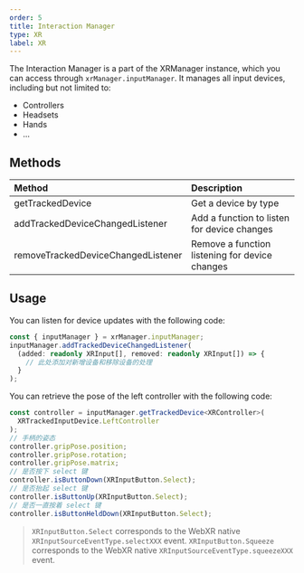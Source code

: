 ```yaml
---
order: 5
title: Interaction Manager
type: XR
label: XR
---
```


The Interaction Manager is a part of the XRManager instance, which you can access through `xrManager.inputManager`. It manages all input devices, including but not limited to:

- Controllers
- Headsets
- Hands
- ...

## Methods

| Method                               | Description              |
| :----------------------------------- | :----------------------- |
| getTrackedDevice                     | Get a device by type     |
| addTrackedDeviceChangedListener      | Add a function to listen for device changes |
| removeTrackedDeviceChangedListener   | Remove a function listening for device changes |

## Usage

You can listen for device updates with the following code:

```typescript
const { inputManager } = xrManager.inputManager;
inputManager.addTrackedDeviceChangedListener(
  (added: readonly XRInput[], removed: readonly XRInput[]) => {
    // 此处添加对新增设备和移除设备的处理
  }
);
```

You can retrieve the pose of the left controller with the following code:

```typescript
const controller = inputManager.getTrackedDevice<XRController>(
  XRTrackedInputDevice.LeftController
);
// 手柄的姿态
controller.gripPose.position;
controller.gripPose.rotation;
controller.gripPose.matrix;
// 是否按下 select 键
controller.isButtonDown(XRInputButton.Select);
// 是否抬起 select 键
controller.isButtonUp(XRInputButton.Select);
// 是否一直按着 select 键
controller.isButtonHeldDown(XRInputButton.Select);
```

> `XRInputButton.Select` corresponds to the WebXR native `XRInputSourceEventType.selectXXX` event.
> `XRInputButton.Squeeze` corresponds to the WebXR native `XRInputSourceEventType.squeezeXXX` event.


